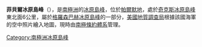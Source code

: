 {{unreferenced|time=2018-08-07T05:40:13+00:00}}
{{coord|74|57|S|72|37|W|source:GNIS|display=title}}

'''菲貝爾冰原島峰'''（{{lang-en|Fiebelman Nunatak}}），是[[南極洲|南極洲]]的[[冰原島峰|冰原島峰]]，位於[[帕爾默地|帕爾默地]]，處於[[奇克斯冰原島峰|奇克斯冰原島峰]]東北面6公里，屬於[[格羅森巴赫冰原島峰|格羅森巴赫冰原島峰]]的一部分，[[美國地質調查局|美國地質調查局]]根據該國海軍的空中照片繪入地圖，現時由[[南極條約體系|南極條約體系]]管理。

{{Antarctica-geo-stub}}
[[Category:南極洲冰原島峰|Category:南極洲冰原島峰]]